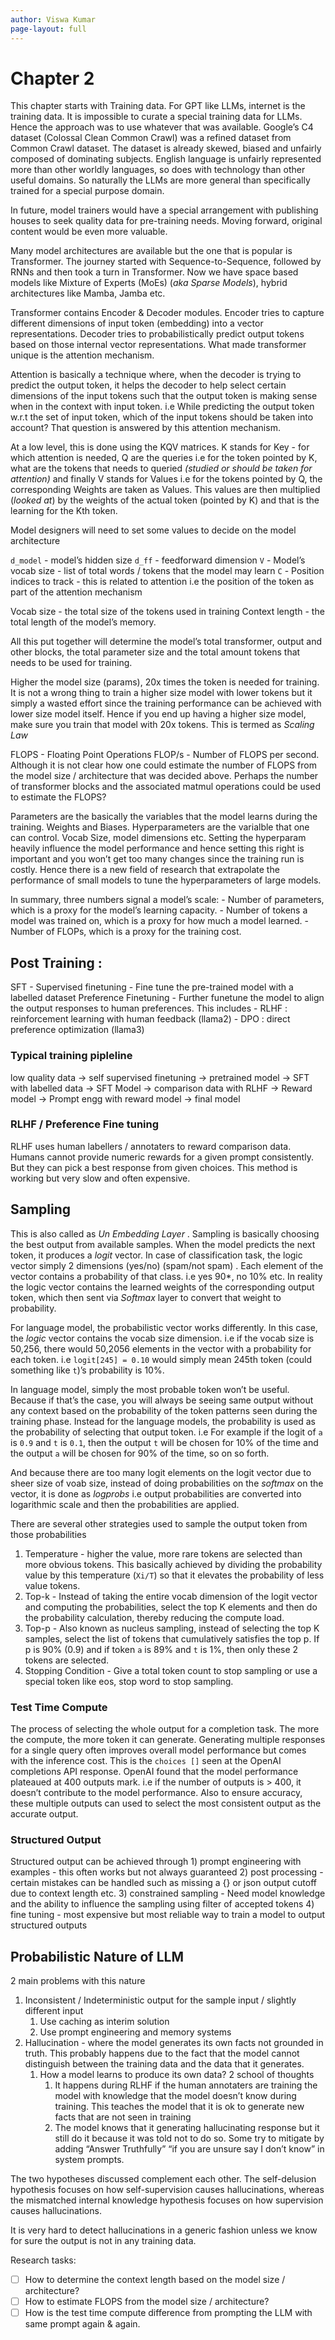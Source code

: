 ```yaml
---
author: Viswa Kumar
page-layout: full
---
```

# Chapter 2 {.unnumbered}

This chapter starts with Training data. For GPT like LLMs, internet is the training data. It is impossible to curate a special training data for LLMs. Hence the approach was to use whatever that was available. Google's C4 dataset (Colossal Clean Common Crawl) was a refined dataset from Common Crawl dataset. The dataset is already skewed, biased and unfairly composed of dominating subjects. English language is unfairly represented more than other worldly languages, so does with technology than other useful domains. So naturally the LLMs are more general than specifically trained for a special purpose domain.

In future, model trainers would have a special arrangement with publishing houses to seek quality data for pre-training needs. Moving forward, original content would be even more valuable.

Many model architectures are available but the one that is popular is Transformer. The journey started with Sequence-to-Sequence, followed by RNNs and then took a turn in Transformer. Now we have space based models like Mixture of Experts (MoEs) (_aka Sparse Models_), hybrid architectures like Mamba, Jamba etc.

Transformer contains Encoder & Decoder modules. Encoder tries to capture different dimensions of input token (embedding) into a vector representations. Decoder tries to probabilistically predict output tokens based on those internal vector representations. What made transformer unique is the attention mechanism.

Attention is basically a technique where, when the decoder is trying to predict the output token, it helps the decoder to help select certain dimensions of the input tokens such that the output token is making sense when in the context with input token. i.e While predicting the output token w.r.t the set of input token, which of the input tokens should be taken into account? That question is answered by this attention mechanism.

At a low level, this is done using the KQV matrices. K stands for Key - for which attention is needed, Q are the queries i.e for the token pointed by K, what are the tokens that needs to queried _(studied or should be taken for attention)_ and finally V stands for Values i.e for the tokens pointed by Q, the corresponding Weights are taken as Values. This values are then multiplied (_looked at_) by the weights of the actual token (pointed by K) and that is the learning for the Kth token.

Model designers will need to set some values to decide on the model architecture

`d_model` - model's hidden size
`d_ff` - feedforward dimension
`V` - Model's vocab size - list of total words / tokens that the model may learn
`C` - Position indices to track - this is related to attention i.e the position of the token as part of the attention mechanism

Vocab size - the total size of the tokens used in training
Context length - the total length of the model's memory. 

All this put together will determine the model's total transformer, output and other blocks, the total parameter size and the total amount tokens that needs to be used for training.

Higher the model size (params), 20x times the token is needed for training. It is not a wrong thing to train a higher size model with lower tokens but it simply a wasted effort since the training performance can be achieved with lower size model itself. Hence if you end up having a higher size model, make sure you train that model with 20x tokens. This is termed as _Scaling Law_

FLOPS - Floating Point Operations FLOP/s - Number of FLOPS per second. Although it is not clear how one could estimate the number of FLOPS from the model size / architecture that was decided above. Perhaps the number of transformer blocks and the associated matmul operations could be used to estimate the FLOPS?

Parameters are the basically the variables that the model learns during the training. Weights and Biases. Hyperparameters are the varialble that one can control. Vocab Size, model dimensions etc. Setting the hyperparam heavily influence the model performance and hence setting this right is important and you won't get too many changes since the training run is costly. Hence there is a new field of research that extrapolate the performance of small models to tune the hyperparameters of large models.

In summary, three numbers signal a model’s scale: 
- Number of parameters, which is a proxy for the model’s learning capacity.
- Number of tokens a model was trained on, which is a proxy for how much a model learned.
- Number of FLOPs, which is a proxy for the training cost.

## Post Training :

SFT - Supervised finetuning - Fine tune the pre-trained model with a labelled dataset
Preference Finetuning - Further funetune the model to align the output responses to human preferences. This includes
	- RLHF : reinforcement learning with human feedback (llama2)
	- DPO : direct preference optimization (llama3)

### Typical training pipleline

low quality data -> self supervised finetuning -> pretrained model -> SFT with labelled data -> SFT Model -> comparison data with RLHF -> Reward model -> Prompt engg with reward model -> final model

### RLHF / Preference Fine tuning
RLHF uses human labellers / annotaters to reward comparison data. Humans cannot provide numeric rewards for a given prompt consistently. But they can pick a best response from given choices. This method is working but very slow and often expensive. 

## Sampling

This is also called as _Un Embedding Layer_ . Sampling is basically choosing the best output from available samples. When the model predicts the next token, it produces a _logit_ vector. In case of classification task, the logic vector simply 2 dimensions (yes/no) (spam/not spam) . Each element of the vector contains a probability of that class. i.e yes 90*, no 10% etc. In reality the logic vector contains the learned weights of the corresponding output token, which then sent via _Softmax_ layer to convert that weight to probability.

For language model, the probabilistic vector works differently. In this case, the _logic_ vector contains the vocab size dimension. i.e if the vocab size is 50,256, there would 50,2056 elements in the vector with a probability for each token.  i.e `logit[245] = 0.10` would simply mean 245th token (could something like `t`)'s probability is 10%.

In language model, simply the most probable token won't be useful. Because if that's the case, you will always be seeing same output without any context based on the probability of the token patterns seen during the training phase. Instead for the language models, the probability is used as the probability of selecting that output token. i.e For example if the logit of `a` is `0.9` and `t` is `0.1`, then the output `t` will be chosen for 10% of the time and the output `a` will be chosen for 90% of the time, so on so forth.

And because there are too many logit elements on the logit vector due to sheer size of voab size, instead of doing probabilities on the _softmax_ on the vector, it is done as _logprobs_ i.e output probabilities are converted into logarithmic scale and then the probabilities are applied. 

There are several other strategies used to sample the output token from those probabilities

1) Temperature - higher the value, more rare tokens are selected than more obvious tokens. This basically achieved by dividing the probability value by this temperature (`Xi/T`) so that it elevates the probability of less value tokens. 
2) Top-k - Instead of taking the entire vocab dimension of the logit vector and computing the probabilities, select the top K elements and then do the probability calculation, thereby reducing the compute load.
3) Top-p - Also known as nucleus sampling, instead of selecting the top K samples, select the list of tokens that cumulatively satisfies the top p. If p is 90% (0.9) and if token `a` is 89% and `t` is 1%, then only these 2 tokens are selected.
4) Stopping Condition - Give a total token count to stop sampling or use a special token like eos, stop word to stop sampling.

### Test Time Compute

The process of selecting the whole output for a completion task. The more the compute, the more token it can generate. Generating multiple responses for a single query often improves overall model performance but comes with the inference cost. This is the `choices []` seen at the OpenAI completions API response. OpenAI found that the model performance plateaued at 400 outputs mark. i.e if the number of outputs is > 400, it doesn't contribute to the model performance. Also to ensure accuracy, these multiple outputs can used to select the most consistent output as the accurate output.


### Structured Output

Structured output can be achieved through 
1) prompt engineering with examples - this often works but not always guaranteed
2) post processing - certain mistakes can be handled such as missing a {} or json output cutoff due to context length etc.
3) constrained sampling - Need model knowledge and the ability to influence the sampling using filter of accepted tokens
4) fine tuning - most expensive but most reliable way to train a model to output structured outputs


## Probabilistic Nature of LLM

2 main problems with this nature

1) Inconsistent / Indeterministic output for the sample input / slightly different input
	1) Use caching as interim solution
	2) Use prompt engineering and memory systems
2) Hallucination - where the model generates its own facts not grounded in truth. This probably happens due to the fact that the model cannot distinguish between the training data and the data that it generates.
	1) How a model learns to produce its own data? 2 school of thoughts
		1) It happens during RLHF if the human annotaters are training the model with knowledge that the model doesn't know during training. This teaches the model that it is ok to generate new facts that are not seen in training
		2)  The model knows that it generating hallucinating response but it still do it because it was told not to do so. Some try to mitigate by adding "Answer Truthfully" "if you are unsure say I don't know" in system prompts.

The two hypotheses discussed complement each other. The self-delusion hypothesis focuses on how self-supervision causes hallucinations, whereas the mismatched internal knowledge hypothesis focuses on how supervision causes hallucinations.

It is very hard to detect hallucinations in a generic fashion unless we know for sure the output is not in any training data.

Research tasks:

- [ ] How to determine the context length based on the model size / architecture?
- [ ] How to estimate FLOPS from the model size / architecture?
- [ ] How is the test time compute difference from prompting the LLM with same prompt again & again.